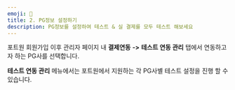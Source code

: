 ```yaml
---
emoji: 🧷
title: 2. PG정보 설정하기
description: PG정보를 설정하여 테스트 & 실 결제를 모두 테스트 해보세요
---
```





포트원 회원가입 이후 관리자 페이지 내 **결제연동** **->** **테스트 연동 관리** 탭에서 연동하고자 하는 PG사를 선택합니다.

**테스트 연동 관리** 메뉴에서는 포트원에서 지원하는 각 PG사별 테스트 설정을 진행 할 수 있습니다.

<Figure src="/gitbook-assets/ko/image (329).png" caption="화면예시" />
